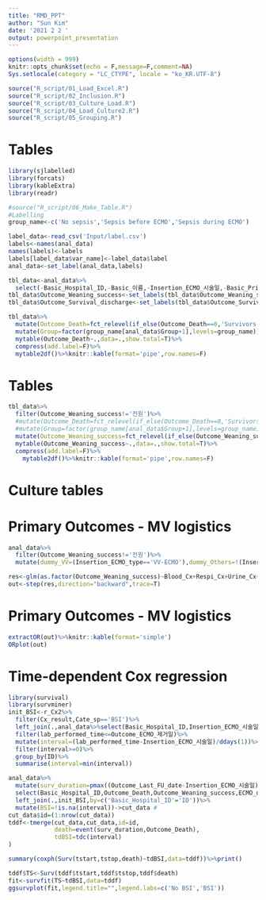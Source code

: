 ```yaml
---
title: "RMD_PPT"
author: "Sun Kim"
date: '2021 2 2 '
output: powerpoint_presentation
---
```


```r
options(width = 999)
knitr::opts_chunk$set(echo = F,message=F,comment=NA)
Sys.setlocale(category = "LC_CTYPE", locale = "ko_KR.UTF-8")
```

```r
source("R_script/01_Load_Excel.R")
source("R_script/02_Inclusion.R")
source("R_script/03_Culture_Load.R")
source("R_script/04_Load_Culture2.R")
source("R_script/05_Grouping.R")
```

# Tables
```r
library(sjlabelled)
library(forcats)
library(kableExtra)
library(readr)

#source("R_script/06_Make_Table.R")
#Labelling
group_name<-c('No sepsis','Sepsis before ECMO','Sepsis during ECMO')

label_data<-read_csv('Input/label.csv')
labels<-names(anal_data)
names(labels)<-labels
labels[label_data$var_name]<-label_data$label
anal_data<-set_label(anal_data,labels)

tbl_data<-anal_data%>%
  select(-Basic_Hospital_ID,-Basic_이름,-Insertion_ECMO_시술일,-Basic_Primary_Dx,-Insertion_원내삽입,-Insertion_Success_ECMO_implantation,-Outcome_ECMO_제거일,-Outcome_Death_date,-Outcome_Discharge_date,-Outcome_Last_FU_date,-Complication_Sepsis)
tbl_data$Outcome_Weaning_success<-set_labels(tbl_data$Outcome_Weaning_success,labels=c('0'="No",'1'="Yes",'전원'="Transfer"))
tbl_data$Outcome_Survival_discharge<-set_labels(tbl_data$Outcome_Survival_discharge,labels=c("No","Yes","Hopeless discharge"))

tbl_data%>%
  mutate(Outcome_Death=fct_relevel(if_else(Outcome_Death==0,'Survivors','Nonsurvivors'),'Survivors'))%>%
  mutate(Group=factor(group_name[anal_data$Group+1],levels=group_name))%>%
  mytable(Outcome_Death~.,data=.,show.total=T)%>%
  compress(add.label=F)%>%
  mytable2df()%>%knitr::kable(format='pipe',row.names=F)

```

# Tables
```r
tbl_data%>%
  filter(Outcome_Weaning_success!='전원')%>%
  #mutate(Outcome_Death=fct_relevel(if_else(Outcome_Death==0,'Survivors','Nonsurvivors'),'Survivors'))%>%
  #mutate(Group=factor(group_name[anal_data$Group+1],levels=group_name))%>%
  mutate(Outcome_Weaning_success=fct_relevel(if_else(Outcome_Weaning_success==1,'Weaned','Death'),'Weaned'))%>%
  mytable(Outcome_Weaning_success~.,data=.,show.total=T)%>%
  compress(add.label=F)%>%
    mytable2df()%>%knitr::kable(format='pipe',row.names=F)
```

# Culture tables

# Primary Outcomes - MV logistics
```r

anal_data%>%
  filter(Outcome_Weaning_success!='전원')%>%
  mutate(dummy_VV=(Insertion_ECMO_type=='VV-ECMO'),dummy_Others=!(Insertion_ECMO_type %in% c('VA-ECMO','VV-ECMO')))->df

res<-glm(as.factor(Outcome_Weaning_success)~Blood_Cx+Respi_Cx+Urine_Cx+Insertion_삽입이유+dummy_VV+dummy_Others+PMH_HTN+PMH_Malignancy+PMH_PAOD+PMH_CKD+ECPR_ECPR+ECMO_CRRT,family=binomial,data=df)
out<-step(res,direction="backward",trace=T)
```

# Primary Outcomes - MV logistics
```r
extractOR(out)%>%knitr::kable(format='simple')
ORplot(out)
```


# Time-dependent Cox regression
```r
library(survival)
library(survminer)
init_BSI<-r_Cx2%>%
  filter(Cx_result,Cate_sp=='BSI')%>%
  left_join(.,anal_data%>%select(Basic_Hospital_ID,Insertion_ECMO_시술일,Outcome_ECMO_제거일),by=c('ID'='Basic_Hospital_ID'))%>%
  filter(lab_performed_time<=Outcome_ECMO_제거일)%>%
  mutate(interval=(lab_performed_time-Insertion_ECMO_시술일)/ddays(1))%>%
  filter(interval>=0)%>%
  group_by(ID)%>%
  summarise(interval=min(interval))

anal_data%>%
  mutate(surv_duration=pmax((Outcome_Last_FU_date-Insertion_ECMO_시술일)/ddays(1),ECMO_duration))%>%
  select(Basic_Hospital_ID,Outcome_Death,Outcome_Weaning_success,ECMO_duration,surv_duration)%>%
  left_join(.,init_BSI,by=c('Basic_Hospital_ID'='ID'))%>%
  mutate(BSI=!is.na(interval))->cut_data #
cut_data$id=(1:nrow(cut_data))
tddf<-tmerge(cut_data,cut_data,id=id,
             death=event(surv_duration,Outcome_Death),
             tdBSI=tdc(interval)
)

summary(coxph(Surv(tstart,tstop,death)~tdBSI,data=tddf))%>%print()

tddf$TS<-Surv(tddf$tstart,tddf$tstop,tddf$death)
fit<-survfit(TS~tdBSI,data=tddf)
ggsurvplot(fit,legend.title="",legend.labs=c('No BSI','BSI'))
```

